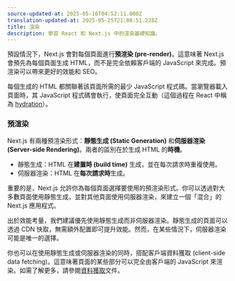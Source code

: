 ```yaml
---
source-updated-at: 2025-05-16T04:52:11.000Z
translation-updated-at: 2025-05-25T21:08:51.228Z
title: 渲染
description: 學習 React 和 Next.js 中的渲染基礎知識。
---
```


預設情況下，Next.js 會對每個頁面進行**預渲染 (pre-render)**。這意味著 Next.js 會預先為每個頁面生成 HTML，而不是完全依賴客戶端的 JavaScript 來完成。預渲染可以帶來更好的效能和 SEO。

每個生成的 HTML 都關聯著該頁面所需的最少 JavaScript 程式碼。當瀏覽器載入頁面時，其 JavaScript 程式碼會執行，使頁面完全互動（這個過程在 React 中稱為 [hydration](https://react.dev/reference/react-dom/client/hydrateRoot)）。

### 預渲染

Next.js 有兩種預渲染形式：**靜態生成 (Static Generation)** 和**伺服器渲染 (Server-side Rendering)**。兩者的區別在於生成 HTML 的**時機**。

- 靜態生成：HTML 在**建置時 (build time)** 生成，並在每次請求時重複使用。
- 伺服器渲染：HTML 在**每次請求時**生成。

重要的是，Next.js 允許你為每個頁面選擇要使用的預渲染形式。你可以透過對大多數頁面使用靜態生成，並對其他頁面使用伺服器渲染，來建立一個「混合」的 Next.js 應用程式。

出於效能考量，我們建議優先使用靜態生成而非伺服器渲染。靜態生成的頁面可以透過 CDN 快取，無需額外配置即可提升效能。然而，在某些情況下，伺服器渲染可能是唯一的選擇。

你也可以在使用靜態生成或伺服器渲染的同時，搭配客戶端資料獲取 (client-side data fetching)。這意味著頁面的某些部分可以完全由客戶端的 JavaScript 來渲染。如需了解更多，請參閱[資料獲取](/docs/pages/building-your-application/data-fetching/client-side)文件。